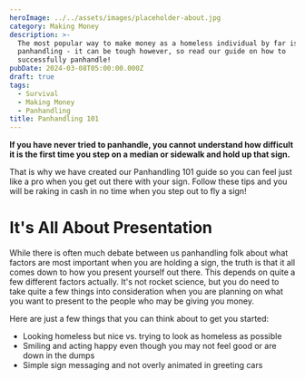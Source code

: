 ```yaml
---
heroImage: ../../assets/images/placeholder-about.jpg
category: Making Money
description: >-
  The most popular way to make money as a homeless individual by far is
  panhandling - it can be tough however, so read our guide on how to
  successfully panhandle!
pubDate: 2024-03-08T05:00:00.000Z
draft: true
tags:
  - Survival
  - Making Money
  - Panhandling
title: Panhandling 101
---
```


**If you have never tried to panhandle, you cannot understand how difficult it is the first time you step on a median or sidewalk and hold up that sign.**

That is why we have created our Panhandling 101 guide so you can feel just like a pro when you get out there with your sign. Follow these tips and you will be raking in cash in no time when you step out to fly a sign!

# It's All About Presentation

While there is often much debate between us panhandling folk about what factors are most important when you are holding a sign, the truth is that it all comes down to how you present yourself out there. This depends on quite a few different factors actually. It's not rocket science, but you do need to take quite a few things into consideration when you are planning on what you want to present to the people who may be giving you money.

Here are just a few things that you can think about to get you started:

- Looking homeless but nice vs. trying to look as homeless as possible
- Smiling and acting happy even though you may not feel good or are down in the dumps
- Simple sign messaging and not overly animated in greeting cars
